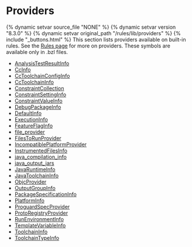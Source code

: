 <html devsite>
<head>
  <meta name="project_path" value="/_project.yaml">
  <meta name="book_path" value="/versions/8.3.0/_book.yaml">
</head>
<body>
<h1 class="page-title">Providers</h1>

{% dynamic setvar source_file "NONE" %}
{% dynamic setvar version "8.3.0" %}
{% dynamic setvar original_path "/rules/lib/providers" %}
{% include "_buttons.html" %}
This section lists providers available on built-in rules. See the <a href='https://bazel.build/versions/8.3.0/extending/rules#providers'>Rules page</a> for more on providers. These symbols are available only in .bzl files.

<ul>

<li><a href="/versions/8.3.0/rules/lib/providers/AnalysisTestResultInfo">AnalysisTestResultInfo</a></li>

<li><a href="/versions/8.3.0/rules/lib/providers/CcInfo">CcInfo</a></li>

<li><a href="/versions/8.3.0/rules/lib/providers/CcToolchainConfigInfo">CcToolchainConfigInfo</a></li>

<li><a href="/versions/8.3.0/rules/lib/providers/CcToolchainInfo">CcToolchainInfo</a></li>

<li><a href="/versions/8.3.0/rules/lib/providers/ConstraintCollection">ConstraintCollection</a></li>

<li><a href="/versions/8.3.0/rules/lib/providers/ConstraintSettingInfo">ConstraintSettingInfo</a></li>

<li><a href="/versions/8.3.0/rules/lib/providers/ConstraintValueInfo">ConstraintValueInfo</a></li>

<li><a href="/versions/8.3.0/rules/lib/providers/DebugPackageInfo">DebugPackageInfo</a></li>

<li><a href="/versions/8.3.0/rules/lib/providers/DefaultInfo">DefaultInfo</a></li>

<li><a href="/versions/8.3.0/rules/lib/providers/ExecutionInfo">ExecutionInfo</a></li>

<li><a href="/versions/8.3.0/rules/lib/providers/FeatureFlagInfo">FeatureFlagInfo</a></li>

<li><a href="/versions/8.3.0/rules/lib/providers/file_provider">file_provider</a></li>

<li><a href="/versions/8.3.0/rules/lib/providers/FilesToRunProvider">FilesToRunProvider</a></li>

<li><a href="/versions/8.3.0/rules/lib/providers/IncompatiblePlatformProvider">IncompatiblePlatformProvider</a></li>

<li><a href="/versions/8.3.0/rules/lib/providers/InstrumentedFilesInfo">InstrumentedFilesInfo</a></li>

<li><a href="/versions/8.3.0/rules/lib/providers/java_compilation_info">java_compilation_info</a></li>

<li><a href="/versions/8.3.0/rules/lib/providers/java_output_jars">java_output_jars</a></li>

<li><a href="/versions/8.3.0/rules/lib/providers/JavaRuntimeInfo">JavaRuntimeInfo</a></li>

<li><a href="/versions/8.3.0/rules/lib/providers/JavaToolchainInfo">JavaToolchainInfo</a></li>

<li><a href="/versions/8.3.0/rules/lib/providers/ObjcProvider">ObjcProvider</a></li>

<li><a href="/versions/8.3.0/rules/lib/providers/OutputGroupInfo">OutputGroupInfo</a></li>

<li><a href="/versions/8.3.0/rules/lib/providers/PackageSpecificationInfo">PackageSpecificationInfo</a></li>

<li><a href="/versions/8.3.0/rules/lib/providers/PlatformInfo">PlatformInfo</a></li>

<li><a href="/versions/8.3.0/rules/lib/providers/ProguardSpecProvider">ProguardSpecProvider</a></li>

<li><a href="/versions/8.3.0/rules/lib/providers/ProtoRegistryProvider">ProtoRegistryProvider</a></li>

<li><a href="/versions/8.3.0/rules/lib/providers/RunEnvironmentInfo">RunEnvironmentInfo</a></li>

<li><a href="/versions/8.3.0/rules/lib/providers/TemplateVariableInfo">TemplateVariableInfo</a></li>

<li><a href="/versions/8.3.0/rules/lib/providers/ToolchainInfo">ToolchainInfo</a></li>

<li><a href="/versions/8.3.0/rules/lib/providers/ToolchainTypeInfo">ToolchainTypeInfo</a></li>
</ul>
</body>
</html>
